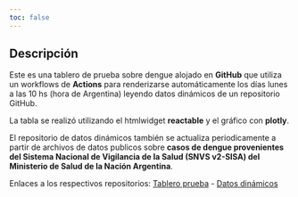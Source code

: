 ```yaml
---
toc: false
---
```


## Descripción

Este es una tablero de prueba sobre dengue alojado en **GitHub** que utiliza un workflows de **Actions** para renderizarse automáticamente los días lunes a las 10 hs (hora de Argentina) leyendo datos dinámicos de un repositorio GitHub.

La tabla se realizó utilizando el htmlwidget **reactable** y el gráfico con **plotly**.

El repositorio de datos dinámicos también se actualiza periodicamente a partir de archivos de datos publicos sobre **casos de dengue provenientes del Sistema Nacional de Vigilancia de la Salud (SNVS v2-SISA) del Ministerio de Salud de la Nación Argentina**.

Enlaces a los respectivos repositorios: [Tablero prueba](https://github.com/cballejo/tablero-prueba) - [Datos dinámicos](https://github.com/cballejo/datos-dinamicos)


